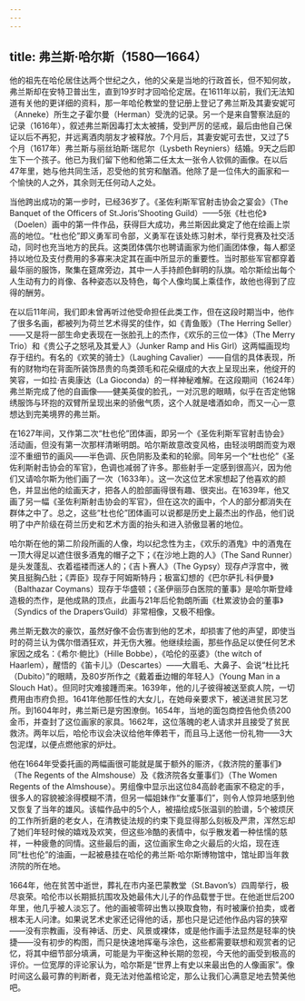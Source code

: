 ```yaml
---
---
---
```

title: 弗兰斯·哈尔斯（1580—1664）
---




他的祖先在哈伦居住达两个世纪之久，他的父亲是当地的行政首长，但不知何故，弗兰斯却在安特卫普出生，直到19岁时才回哈伦定居。在1611年以前，我们无法知道有关他的更详细的资料，那一年哈伦教堂的登记册上登记了弗兰斯及其妻安妮可（Anneke）所生之子霍尔曼（Herman）受洗的记录。另一个是来自警察法庭的记录（1616年），叙述弗兰斯因毒打太太被捕，受到严厉的惩戒，最后由他自己保证以后不再犯，并远离酒肉朋友才被释放。7个月后，其妻安妮可去世，又过了5个月（1617年）弗兰斯与丽丝珀斯·瑞尼尔（Lysbeth Reyniers）结婚。9天之后即生下一个孩子。他已为我们留下他和他第二任太太一张令人钦佩的画像。在以后47年里，她与他共同生活，忍受他的贫穷和酗酒。他除了是一位伟大的画家和一个愉快的人之外，其余则无任何动人之处。

当他跨出成功的第一步时，已经36岁了。《圣佐利斯军官射击协会之宴会》（The Banquet of the Officers of St.Joris’Shooting Guild）——5张《杜也伦》（Doelen）画中的第一件作品，获得巨大成功，弗兰斯因此奠定了他在绘画上崇高的地位。“杜也伦”即义勇军司令部，义勇军在该处练习射术，举行竞赛及社交活动，同时也充当地方的民兵。这类团体偶尔也聘请画家为他们画团体像，每人都坚持以地位及支付费用的多寡来决定其在画中所显示的重要性。当时那些军官都穿着最华丽的服饰，聚集在筵席旁边，其中一人手持颜色鲜明的队旗。哈尔斯绘出每个人生动有力的肖像、各种姿态以及特色，每个人像均属上乘佳作，故他也得到了应得的酬劳。

在以后11年间，我们即未曾再听过他受命担任此类工作，但在这段时期当中，他作了很多名画，都被列为荷兰艺术得奖的佳作，如《青鱼贩》（The Herring Seller）——又是将一部生命史表现在一张脸孔上的杰作，《欢乐的三位一体》（The Merry Trio）和《贵公子之怒吼及其爱人》（Junker Ramp and His Girl）这两幅画现均存于纽约。有名的《欢笑的骑士》（Laughing Cavalier）——自信的具体表现，所有的财物均在背面所装饰昂贵的鸟类颈毛和花朵缀成的大衣上呈现出来，他绽开的笑容，一如拉·吉奥康达（La Gioconda）的一样神秘难解。在这段期间（1624年）弗兰斯完成了他的自画像——健美英俊的脸孔，一对沉思的眼睛，似乎在否定他锦绣服饰与环抱的双臂所呈现出来的骄傲气质，这个人就是嗜酒如命，而又一心一意想达到完美境界的弗兰斯。

在1627年间，又作第二次“杜也伦”团体画，即另一个《圣佐利斯军官射击协会》活动画，但没有第一次那样清晰明朗。哈尔斯故意改变风格，由轻淡明朗而变为艰涩不重细节的画风——半色调、灰色阴影及柔和的轮廓。同年另一个“杜也伦”《圣佐利斯射击协会的军官》，色调也减弱了许多。那些射手一定感到很高兴，因为他们又请哈尔斯为他们画了一次（1633年）。这一次这位艺术家想起了他喜欢的颜色，并显出他的绘画天才，把各人的脸部画得很有趣、很突出。在1639年，他又画了另一幅《圣佐利斯射击协会的军官》，但在这次的画中，个人的部分都消失在群体之中了。总之，这些“杜也伦”团体画可以说都是历史上最杰出的作品，他们说明了中产阶级在荷兰历史和艺术方面的抬头和进入骄傲显著的地位。

哈尔斯在他的第二阶段所画的人像，均以纪念性为主，《欢乐的酒鬼》中的酒鬼在一顶大得足以遮住很多酒鬼的帽子之下；《在沙地上跑的人》（The Sand Runner）是头发蓬乱、衣着褴褛而迷人的；《吉卜赛人》（The Gypsy）现存卢浮宫中，微笑且挺胸凸肚；《弄臣》现存于阿姆斯特丹；极富幻想的《巴尔萨扎·科伊曼》（Balthazar Coymans）现存于华盛顿；《圣伊丽莎白医院的董事》是哈尔斯登峰造极的杰作，是他成熟的顶点，此画与21年后伦勃朗所画《杜累波协会的董事》（Syndics of the Drapers’Guild）非常相像，又极不相像。

弗兰斯无数次的豪饮，虽然好像不会伤害到他的艺术，却损害了他的声望，即使当时的荷兰认为偶尔借酒狂欢，并无伤大雅。他继续绘画，那些作品足以使任何艺术家因之成名：《希尔·鲍比》（Hille Bobbe），《哈伦的巫婆》（the witch of Haarlem），醒悟的《笛卡儿》（Descartes）——大眉毛、大鼻子、会说“杜比托（Dubito）”的眼睛，及80岁所作之《戴着垂边帽的年轻人》（Young Man in a Slouch Hat）。但同时灾难接踵而来。1639年，他的儿子彼得被送至疯人院，一切费用由市府负担。1641年他那任性的大女儿，在她母亲要求下，被送进贫民习艺所。到1604年时，弗兰斯已是穷困潦倒。1654年，当地的面包商控告他负债200金币，并查封了这位画家的家具。1662年，这位落魄的老人请求并且接受了贫民救济。两年以后，哈伦市议会决议给他年俸若干，而且马上送他一份礼物——3大包泥煤，以便点燃他家的炉灶。

他在1664年受委托画的两幅画很可能就是属于额外的赈济，《救济院的董事们》（The Regents of the Almshouse）及《救济院各女董事们》（The Women Regents of the Almshouse）。男组像中显示出这位84高龄老画家不稳定的手，很多人的容貌被涂得模糊不清，但另一幅姐妹作“女董事们”，则令人惊异地感到他又恢复了当年的雄风。该幅作品中的5个人，被描绘成5张温驯的脸谱，5个被烦厌的工作所折磨的老女人，在清教徒法规的约束下竟显得那么刻板及严肃，浑然忘却了她们年轻时候的嬉戏及欢笑，但这些冷酷的表情中，似乎散发着一种怯懦的慈祥，一种疲惫的同情。这些最后的画，这位画家生命之火最后的火焰，现在连同“杜也伦”的油画，一起被悬挂在哈伦的弗兰斯·哈尔斯博物馆中，馆址即当年救济院的所在地。

1664年，他在贫苦中逝世，葬礼在市内圣巴蒙教堂（St.Bavon’s）四周举行，极尽哀荣。哈伦市以长期抵抗围攻及她最伟大儿子的作品载誉于世。在他逝世后200年里，他几乎被人淡忘了。他的画被零碎出售以换取食物，有时被廉价拍卖，或者根本无人问津。如果说艺术史家还记得他的话，那也只是记述他作品内容的狭窄——没有宗教画，没有神话、历史、风景或裸体，或是他作画手法显然是轻率的快捷——没有初步的构图，而只是快速地挥毫与涂色，这些都需要联想和观赏者的记忆，将其中细节部分填满，可能是为平衡这种长期的忽视，今天他的画受到极高的评价。一位宽厚的评论家认为，哈尔斯是“世界上有史以来最出色的人像画家”。像时间这么最可靠的判断者，竟无法对他盖棺论定，那么让我们心满意足地去赞美他吧。